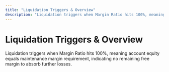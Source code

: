 ```yaml
---
title: "Liquidation Triggers & Overview"
description: "Liquidation triggers when Margin Ratio hits 100%, meaning account equity equals "
---
```


# Liquidation Triggers & Overview

Liquidation triggers when Margin Ratio hits 100%, meaning account equity equals maintenance margin requirement, indicating no remaining free margin to absorb further losses.